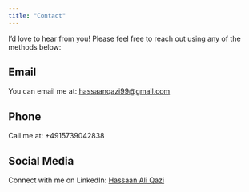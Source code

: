 ---
title: "Contact"
---

I'd love to hear from you! Please feel free to reach out using any of the methods below:

## Email

You can email me at: [hassaanqazi99\@gmail.com](mailto:hassaanqazi99@gmail.com)

## Phone

Call me at: +4915739042838

## Social Media

Connect with me on LinkedIn: [Hassaan Ali Qazi](https://www.linkedin.com/in/hassaanqazi)

## 
